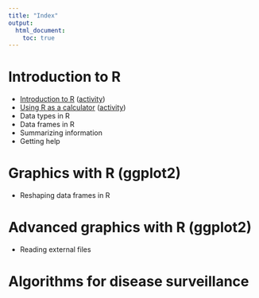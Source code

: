 ```yaml
---
title: "Index"
output:
  html_document:
    toc: true
---
```

<!--
%\VignetteEngine{knitr::knitr}
%\VignetteIndexEntry{Activity Index}
-->

# Introduction to R

- [Introduction to R](intro.html) ([activity](intro-activity.html))
- [Using R as a calculator](calculator.html) ([activity](calculator-activity.html))
- Data types in R
- Data frames in R
- Summarizing information
- Getting help



# Graphics with R (ggplot2)

- Reshaping data frames in R



# Advanced graphics with R (ggplot2)

- Reading external files




# Algorithms for disease surveillance
